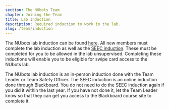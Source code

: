 ```yaml
---
section: The NUbots Team
chapter: Joining the Team
title: Lab Induction
description: Required induction to work in the lab.
slug: /team/induction
---
```


The NUbots lab induction can be found [here](./docs/lab-induction.pdf). All new members must complete the lab induction as well as the [SEEC induction](https://www-eng.newcastle.edu.au/eecs/ect/oh&s/Lab%20Access/LabInductions.html). These must be completed for you to be allowed in the lab unsupervised. Completing these inductions will enable you to be eligible for swipe card access to the NUbots lab.

The NUbots lab induction is an in-person induction done with the Team Leader or Team Safety Officer. The SEEC induction is an online induction done through Blackboard. You do not need to do the SEEC induction again if you did it within the last year. If you have not done it, let the Team Leader know so that they can get you access to the Blackboard course site to complete it.
